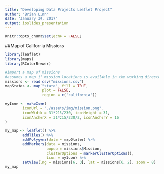 ```yaml
---
title: "Developing Data Projects Leaflet Project"
author: "Brian Linn"
date: "January 30, 2017"
output: ioslides_presentation
---
```


```r
knitr::opts_chunk$set(echo = FALSE)
```

##Map of California Missions
``` r
library(leaflet)
library(maps)
library(RColorBrewer)

#import a map of missions
#assumes a map if mission locations is available in the working directory
missions <- read.csv("missions.csv")
mapStates <- map("state", fill = TRUE,
                 plot = FALSE,
                 region = c('california'))

myIcon <- makeIcon(
        iconUrl = "./assets/img/mission.png",
        iconWidth = 31*215/230, iconHeight = 31,
        iconAnchorX = 31*215/230/2, iconAnchorY = 16
)

my_map <- leaflet() %>%
        addTiles() %>%
        addPolygons(data = mapStates) %>%
        addMarkers(data = missions, 
                   popup = missions$Mission, 
                   clusterOptions = markerClusterOptions(),
                   icon = myIcon) %>%
        setView(lng = missions[6, 3], lat = missions[6, 2], zoom = 8)
my_map
```